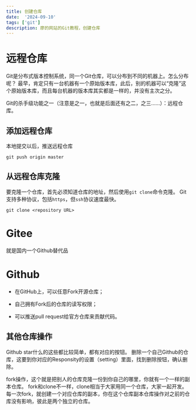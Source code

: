 ```yaml
---
title: 创建仓库
date:  '2024-09-10'
tags: ['git']
description: 廖的网站的Git教程，创建仓库
---
```

# 远程仓库
Git是分布式版本控制系统，同一个Git仓库，可以分布到不同的机器上。怎么分布呢？
最早，肯定只有一台机器有一个原始版本库，此后，别的机器可以“克隆”这个原始版本库，而且每台机器的版本库其实都是一样的，并没有主次之分。

Git的杀手级功能之一（注意是之一，也就是后面还有之二，之三……）：远程仓库。

## 添加远程仓库
本地提交以后，推送远程仓库
```
git push origin master
```

## 从远程仓库克隆
要克隆一个仓库，首先必须知道仓库的地址，然后使用`git clone`命令克隆。
Git支持多种协议，包括`https`，但`ssh`协议速度最快。
```
git clone <repository URL>
```


# Gitee
就是国内一个Github替代品


# Github
- 在GitHub上，可以任意Fork开源仓库；
    
- 自己拥有Fork后的仓库的读写权限；
    
- 可以推送pull request给官方仓库来贡献代码。


## 其他仓库操作
Github star什么的这些都比较简单，都有对应的按钮。
删除一个自己Github的仓库，这要到你对应的Responsity的设置（setting）里面，找到删除按钮，确认删除。

fork操作，这个就是把别人的仓库克隆一份到你自己的哪里，你就有一个一样的副本仓库。
fork和clone不一样，clone相当于大家用同一个仓库，大家一起开发。每一次fork，就创建一个对应仓库的副本，你在这个仓库副本仓库操作对之前的仓库没有影响，彼此是两个独立的仓库。